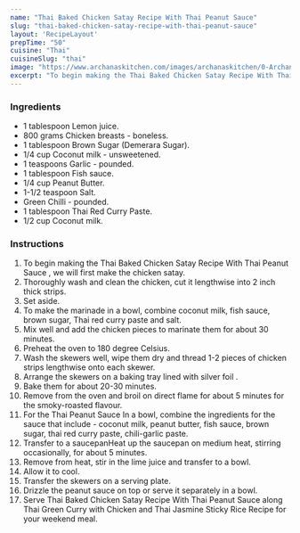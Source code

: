 ---
name: "Thai Baked Chicken Satay Recipe With Thai Peanut Sauce"
slug: "thai-baked-chicken-satay-recipe-with-thai-peanut-sauce"
layout: 'RecipeLayout'
prepTime: "50"
cuisine: "Thai"
cuisineSlug: "thai"
image: "https://www.archanaskitchen.com/images/archanaskitchen/0-Archanas-Kitchen-Recipes/2017/dec/Baked_Satay_Chicken_Recipe_With_Thai_Peanut_Sauce-1.jpg"
excerpt: "To begin making the Thai Baked Chicken Satay Recipe With Thai Peanut Sauce , we will first make the chicken satay"
---

### Ingredients

- 1 tablespoon Lemon juice.
- 800 grams Chicken breasts - boneless.
- 1 tablespoon Brown Sugar (Demerara Sugar).
- 1/4 cup Coconut milk - unsweetened.
- 1 teaspoons Garlic - pounded.
- 1 tablespoon Fish sauce.
- 1/4 cup Peanut Butter.
- 1-1/2 teaspoon Salt.
- Green Chilli - pounded.
- 1 tablespoon Thai Red Curry Paste.
- 1/2 cup Coconut milk.

### Instructions

1. To begin making the Thai Baked Chicken Satay Recipe With Thai Peanut Sauce , we will first make the chicken satay.
1. Thoroughly wash and clean the chicken, cut it lengthwise into 2 inch thick strips.
1. Set aside.
1. To make the marinade in a bowl, combine coconut milk, fish sauce, brown sugar, Thai red curry paste and salt.
1. Mix well and add the chicken pieces to marinate them for about 30 minutes.
1. Preheat the oven to 180 degree Celsius.
1. Wash the skewers well, wipe them dry and thread 1-2 pieces of chicken strips lengthwise onto each skewer.
1. Arrange the skewers on a baking tray lined with silver foil .
1. Bake them for about 20-30 minutes.
1. Remove from the oven and broil on direct flame for about 5 minutes for the smoky-roasted flavour.
1. For the Thai Peanut Sauce In a bowl, combine the ingredients for the sauce that include - coconut milk, peanut butter, fish sauce, brown sugar, thai red curry paste, chili-garlic paste.
1. Transfer to a saucepanHeat up the saucepan on medium heat, stirring occasionally, for about 5 minutes.
1. Remove from heat, stir in the lime juice and transfer to a bowl.
1. Allow it to cool.
1. Transfer the skewers on a serving plate.
1. Drizzle the peanut sauce on top or serve it separately in a bowl.
1. Serve Thai Baked Chicken Satay Recipe With Thai Peanut Sauce along Thai Green Curry with Chicken and Thai Jasmine Sticky Rice Recipe for your weekend meal.
